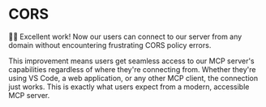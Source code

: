 # CORS

<EpicVideo url="https://www.epicai.pro/workshops/day-7-8-mcp-auth/cors-fibqe/solution" />

👨‍💼 Excellent work! Now our users can connect to our server from any domain without encountering frustrating CORS policy errors.

This improvement means users get seamless access to our MCP server's capabilities regardless of where they're connecting from. Whether they're using VS Code, a web application, or any other MCP client, the connection just works. This is exactly what users expect from a modern, accessible MCP server.

